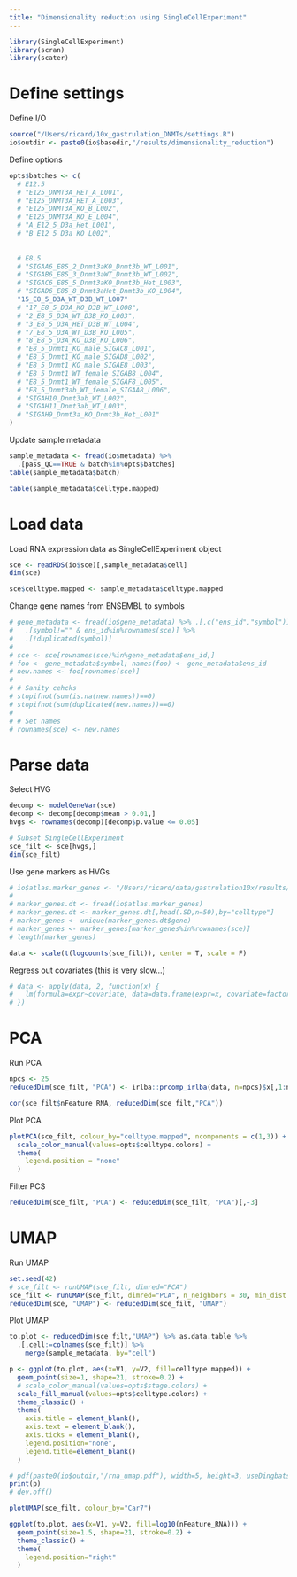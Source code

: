 ```yaml
---
title: "Dimensionality reduction using SingleCellExperiment"
---
```

  
```r
library(SingleCellExperiment)
library(scran)
library(scater)
```

# Define settings

Define I/O
```r
source("/Users/ricard/10x_gastrulation_DNMTs/settings.R")
io$outdir <- paste0(io$basedir,"/results/dimensionality_reduction")
```

Define options
```r
opts$batches <- c(
  # E12.5  
  # "E125_DNMT3A_HET_A_L001",
  # "E125_DNMT3A_HET_A_L003",
  # "E125_DNMT3A_KO_B_L002",
  # "E125_DNMT3A_KO_E_L004",
  # "A_E12_5_D3a_Het_L001",
  # "B_E12_5_D3a_KO_L002",
  
  
  # E8.5  
  # "SIGAA6_E85_2_Dnmt3aKO_Dnmt3b_WT_L001",
  # "SIGAB6_E85_3_Dnmt3aWT_Dnmt3b_WT_L002",
  # "SIGAC6_E85_5_Dnmt3aKO_Dnmt3b_Het_L003",
  # "SIGAD6_E85_8_Dnmt3aHet_Dnmt3b_KO_L004",
  "15_E8_5_D3A_WT_D3B_WT_L007"
  # "17_E8_5_D3A_KO_D3B_WT_L008",
  # "2_E8_5_D3A_WT_D3B_KO_L003",
  # "3_E8_5_D3A_HET_D3B_WT_L004",
  # "7_E8_5_D3A_WT_D3B_KO_L005",
  # "8_E8_5_D3A_KO_D3B_KO_L006",
  # "E8_5_Dnmt1_KO_male_SIGAC8_L001",
  # "E8_5_Dnmt1_KO_male_SIGAD8_L002",
  # "E8_5_Dnmt1_KO_male_SIGAE8_L003",
  # "E8_5_Dnmt1_WT_female_SIGAB8_L004",
  # "E8_5_Dnmt1_WT_female_SIGAF8_L005",
  # "E8_5_Dnmt3ab_WT_female_SIGAA8_L006",
  # "SIGAH10_Dnmt3ab_WT_L002",
  # "SIGAH11_Dnmt3ab_WT_L003",
  # "SIGAH9_Dnmt3a_KO_Dnmt3b_Het_L001"
)
```

Update sample metadata
```r
sample_metadata <- fread(io$metadata) %>%
  .[pass_QC==TRUE & batch%in%opts$batches]
table(sample_metadata$batch)
```

```r
table(sample_metadata$celltype.mapped)
```

# Load data

Load RNA expression data as SingleCellExperiment object
```r
sce <- readRDS(io$sce)[,sample_metadata$cell]
dim(sce)
```

```r
sce$celltype.mapped <- sample_metadata$celltype.mapped
```

Change gene names from ENSEMBL to symbols
```r
# gene_metadata <- fread(io$gene_metadata) %>% .[,c("ens_id","symbol")] %>%
#   .[symbol!="" & ens_id%in%rownames(sce)] %>%
#   .[!duplicated(symbol)]
# 
# sce <- sce[rownames(sce)%in%gene_metadata$ens_id,]
# foo <- gene_metadata$symbol; names(foo) <- gene_metadata$ens_id
# new.names <- foo[rownames(sce)]
# 
# # Sanity cehcks
# stopifnot(sum(is.na(new.names))==0)
# stopifnot(sum(duplicated(new.names))==0)
# 
# # Set names
# rownames(sce) <- new.names
```

# Parse data

Select HVG
```r
decomp <- modelGeneVar(sce)
decomp <- decomp[decomp$mean > 0.01,]
hvgs <- rownames(decomp)[decomp$p.value <= 0.05]

# Subset SingleCellExperiment
sce_filt <- sce[hvgs,]
dim(sce_filt)
```

Use gene markers as HVGs
```r
# io$atlas.marker_genes <- "/Users/ricard/data/gastrulation10x/results/marker_genes/E8.5/marker_genes.txt.gz"
# 
# marker_genes.dt <- fread(io$atlas.marker_genes)
# marker_genes.dt <- marker_genes.dt[,head(.SD,n=50),by="celltype"]
# marker_genes <- unique(marker_genes.dt$gene)
# marker_genes <- marker_genes[marker_genes%in%rownames(sce)]
# length(marker_genes)
```

```r
data <- scale(t(logcounts(sce_filt)), center = T, scale = F)
```

Regress out covariates (this is very slow...)
```r
# data <- apply(data, 2, function(x) {
#   lm(formula=expr~covariate, data=data.frame(expr=x, covariate=factor(sce_filt$nFeature_RNA)))[["residuals"]]
# })
```


# PCA

Run PCA
```r
npcs <- 25
reducedDim(sce_filt, "PCA") <- irlba::prcomp_irlba(data, n=npcs)$x[,1:npcs]
```

```r
cor(sce_filt$nFeature_RNA, reducedDim(sce_filt,"PCA"))
```

Plot PCA
```r
plotPCA(sce_filt, colour_by="celltype.mapped", ncomponents = c(1,3)) +
  scale_color_manual(values=opts$celltype.colors) +
  theme(
    legend.position = "none"
  )
```
Filter PCS
```r
reducedDim(sce_filt, "PCA") <- reducedDim(sce_filt, "PCA")[,-3]
```

# UMAP

Run UMAP
```r
set.seed(42)
# sce_filt <- runUMAP(sce_filt, dimred="PCA")
sce_filt <- runUMAP(sce_filt, dimred="PCA", n_neighbors = 30, min_dist = 0.3)
reducedDim(sce, "UMAP") <- reducedDim(sce_filt, "UMAP") 
```

Plot UMAP

```r
to.plot <- reducedDim(sce_filt,"UMAP") %>% as.data.table %>% 
  .[,cell:=colnames(sce_filt)] %>%
    merge(sample_metadata, by="cell")
```

```r
p <- ggplot(to.plot, aes(x=V1, y=V2, fill=celltype.mapped)) +
  geom_point(size=1, shape=21, stroke=0.2) +
  # scale_color_manual(values=opts$stage.colors) +
  scale_fill_manual(values=opts$celltype.colors) +
  theme_classic() +
  theme(
    axis.title = element_blank(),
    axis.text = element_blank(),
    axis.ticks = element_blank(),
    legend.position="none",
    legend.title=element_blank()
  )

# pdf(paste0(io$outdir,"/rna_umap.pdf"), width=5, height=3, useDingbats = F)
print(p)
# dev.off()
```

```r
plotUMAP(sce_filt, colour_by="Car7")
```

```r
ggplot(to.plot, aes(x=V1, y=V2, fill=log10(nFeature_RNA))) +
  geom_point(size=1.5, shape=21, stroke=0.2) +
  theme_classic() +
  theme(
    legend.position="right"
  )
```

